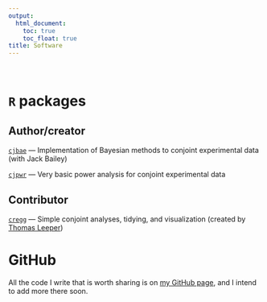 ```yaml
---
output:
  html_document: 
    toc: true
    toc_float: true
title: Software
---
```


<br />  

# `R` packages

## Author/creator

[`cjbae`](https://github.com/mbarnfield/cjbae) --- Implementation of Bayesian methods to conjoint experimental data (with Jack Bailey)

[`cjpwr`](https://github.com/mbarnfield/cjpwr) --- Very basic power analysis for conjoint experimental data

## Contributor

[`cregg`](https://github.com/leeper/cregg) --- Simple conjoint analyses, tidying, and visualization (created by [Thomas Leeper](https://thomasleeper.com))

# GitHub

All the code I write that is worth sharing is on [my GitHub page](https://github.com/mbarnfield), and I intend to add more there soon.
